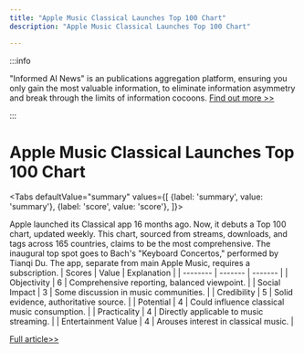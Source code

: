 ```yaml
---
title: "Apple Music Classical Launches Top 100 Chart"
description: "Apple Music Classical Launches Top 100 Chart"

---
```



:::info

"Informed AI News" is an publications aggregation platform, ensuring you only gain the most valuable information, to eliminate information asymmetry and break through the limits of information cocoons.  [Find out more >>](/)

:::

# Apple Music Classical Launches Top 100 Chart


<Tabs
	defaultValue="summary"
	values={[
	{label: 'summary', value: 'summary'},
	{label: 'score', value: 'score'},
]}>
<TabItem value="summary">


Apple launched its Classical app 16 months ago. Now, it debuts a Top 100 chart, updated weekly. This chart, sourced from streams, downloads, and tags across 165 countries, claims to be the most comprehensive. The inaugural top spot goes to Bach's "Keyboard Concertos," performed by Tianqi Du. The app, separate from main Apple Music, requires a subscription.
</TabItem>
<TabItem value="score">
	| Scores     | Value   | Explanation |
	| -------- | ------- | ------- |
	| Objectivity  | 6    | Comprehensive reporting, balanced viewpoint.    |
	| Social Impact | 3     | Some discussion in music communities.    |
	| Credibility    | 5    | Solid evidence, authoritative source.    |
	| Potential    | 4    | Could influence classical music consumption.    |
	| Practicality    | 4    | Directly applicable to music streaming.    |
	| Entertainment Value    | 4    | Arouses interest in classical music.    |
</TabItem>
</Tabs>

[Full article>>](https://appleinsider.com/articles/24/07/22/top-100-chart-debuts-on-apple-music-classical)

